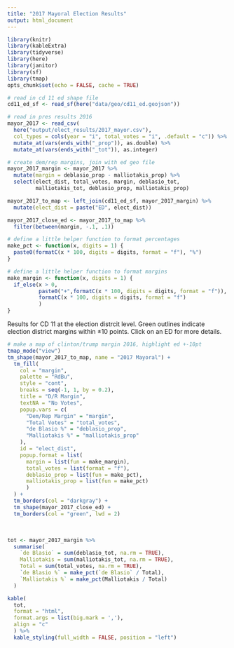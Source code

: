 ```yaml
---
title: "2017 Mayoral Election Results"
output: html_document
---
```


```r
library(knitr)
library(kableExtra)
library(tidyverse)
library(here)
library(janitor)
library(sf)
library(tmap)
opts_chunk$set(echo = FALSE, cache = TRUE)
```

```r
# read in cd 11 ed shape file
cd11_ed_sf <- read_sf(here("data/geo/cd11_ed.geojson"))

# read in pres results 2016
mayor_2017 <- read_csv(
  here("output/elect_results/2017_mayor.csv"),
  col_types = cols(year = "i", total_votes = "i", .default = "c")) %>%
  mutate_at(vars(ends_with("_prop")), as.double) %>%
  mutate_at(vars(ends_with("_tot")), as.integer)

# create dem/rep margins, join with ed geo file
mayor_2017_margin <- mayor_2017 %>%
  mutate(margin = deblasio_prop - malliotakis_prop) %>%
  select(elect_dist, total_votes, margin, deblasio_tot,
         malliotakis_tot, deblasio_prop, malliotakis_prop)

mayor_2017_to_map <- left_join(cd11_ed_sf, mayor_2017_margin) %>%
  mutate(elect_dist = paste("ED", elect_dist))

mayor_2017_close_ed <- mayor_2017_to_map %>%
  filter(between(margin, -.1, .1))

# define a little helper function to format percentages
make_pct <- function(x, digits = 1) {
  paste0(formatC(x * 100, digits = digits, format = "f"), "%")
}

# define a little helper function to format margins
make_margin <- function(x, digits = 1) {
  if_else(x > 0,
          paste0("+",formatC(x * 100, digits = digits, format = "f")),
          formatC(x * 100, digits = digits, format = "f")
          )
}
```

Results for CD 11 at the election distrcit level. Green outlines indicate election district margins within &#177;10 points. Click on an ED for more details.  

```r

# make a map of clinton/trump margin 2016, highlight ed +-10pt
tmap_mode("view")
tm_shape(mayor_2017_to_map, name = "2017 Mayoral") +
  tm_fill(
    col = "margin",
    palette = "RdBu",
    style = "cont",
    breaks = seq(-1, 1, by = 0.2),
    title = "D/R Margin",
    textNA = "No Votes",
    popup.vars = c(
      "Dem/Rep Margin" = "margin",
      "Total Votes" = "total_votes",
      "de Blasio %" = "deblasio_prop",
      "Malliotakis %" = "malliotakis_prop"
    ),
    id = "elect_dist",
    popup.format = list(
      margin = list(fun = make_margin),
      total_votes = list(format = "f"),
      deblasio_prop = list(fun = make_pct),
      malliotakis_prop = list(fun = make_pct)
      )
  ) +
  tm_borders(col = "darkgray") +
  tm_shape(mayor_2017_close_ed) +
  tm_borders(col = "green", lwd = 2)
```
<br>
```r
tot <- mayor_2017_margin %>%
  summarise(
    `de Blasio` = sum(deblasio_tot, na.rm = TRUE),
    Malliotakis = sum(malliotakis_tot, na.rm = TRUE),
    Total = sum(total_votes, na.rm = TRUE),
    `de Blasio %` = make_pct(`de Blasio` / Total),
    `Malliotakis %` = make_pct(Malliotakis / Total)
  )

kable(
  tot,
  format = "html",
  format.args = list(big.mark = ','),
  align = "c"
  ) %>%
  kable_styling(full_width = FALSE, position = "left")
```

